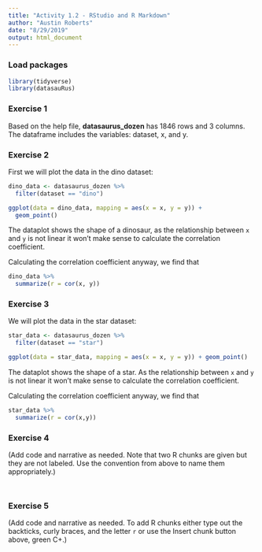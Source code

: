 ```yaml
---
title: "Activity 1.2 - RStudio and R Markdown"
author: "Austin Roberts"
date: "8/29/2019"
output: html_document
---
```


### Load packages

```r
library(tidyverse) 
library(datasauRus)
```


### Exercise 1

Based on the help file, **datasaurus_dozen** has 1846 rows and 3 columns. The dataframe includes the variables: dataset, x, and y. 

### Exercise 2

First we will plot the data in the dino dataset:

```r
dino_data <- datasaurus_dozen %>%
  filter(dataset == "dino")

ggplot(data = dino_data, mapping = aes(x = x, y = y)) +
  geom_point()
```

The dataplot shows the shape of a dinosaur, as the relationship between `x` and `y` is not linear it won't make sense to calculate the correlation coefficient.

Calculating the correlation coefficient anyway, we find that

```r
dino_data %>%
  summarize(r = cor(x, y))
```

### Exercise 3

We will plot the data in the star dataset:

```r
star_data <- datasaurus_dozen %>%
  filter(dataset == "star")

ggplot(data = star_data, mapping = aes(x = x, y = y)) + geom_point()
```

The dataplot shows the shape of a star. As the relationship between `x` and `y` is not linear it won't make sense to calculate the correlation coefficient.

Calculating the correlation coefficient anyway, we find that

```r
star_data %>%
  summarize(r = cor(x,y))
```

### Exercise 4

(Add code and narrative as needed. Note that two R chunks are given but they are not labeled. Use the convention from above to name them appropriately.)

```r

```

```r

```

### Exercise 5

(Add code and narrative as needed. To add R chunks either type out the backticks, curly braces, and the letter `r` or use the Insert chunk button above, green C+.)